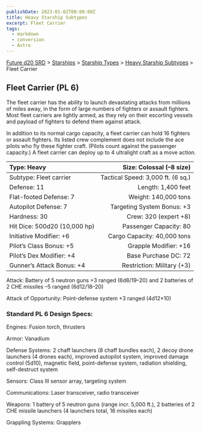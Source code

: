 ```yaml
---
publishDate: 2023-01-02T00:00:00Z
title: Heavy Starship Subtypes
excerpt: Fleet Carrier
tags:
  - markdown
  - conversion
  - Astro
---
```






[Future d20 SRD](/#futureD20) > [Starships](future-d20-srd-starships-index) > [Starship Types](future-d20-srd-starships-starship-types-index) > [Heavy Starship Subtypes](future-d20-srd-starships-starship-types-heavy-starship-subtypes-index) > Fleet Carrier




## Fleet Carrier (PL 6)


The fleet carrier has the ability to launch devastating attacks from millions of miles away, in the form of large numbers of fighters or assault fighters. Most fleet carriers are lightly armed, as they rely on their escorting vessels and payload of fighters to defend them against attack.


In addition to its normal cargo capacity, a fleet carrier can hold 16 fighters or assault fighters. Its listed crew complement does not include the ace pilots who fly these fighter craft. (Pilots count against the passenger capacity.) A fleet carrier can deploy up to 4 ultralight craft as a move action.


| Type: Heavy | Size: Colossal (–8 size) |
| :------------- | --------------------------: |
| Subtype: Fleet carrier | Tactical Speed: 3,000 ft. (6 sq.) |
| Defense: 11 | Length: 1,400 feet |
| Flat-footed Defense: 7 | Weight: 140,000 tons |
| Autopilot Defense: 7 | Targeting System Bonus: +3 |
| Hardness: 30 | Crew: 320 (expert +8) |
| Hit Dice: 500d20 (10,000 hp) | Passenger Capacity: 80 |
| Initiative Modifier: +6 | Cargo Capacity: 40,000 tons |
| Pilot’s Class Bonus: +5 | Grapple Modifier: +16 |
| Pilot’s Dex Modifier: +4 | Base Purchase DC: 72 |
| Gunner’s Attack Bonus: +4 | Restriction: Military (+3) |



Attack: Battery of 5 neutron guns +3 ranged (6d8/19–20) and 2 batteries of 2 CHE missiles –5 ranged (6d12/18–20)


Attack of Opportunity: Point-defense system +3 ranged (4d12×10)


### Standard PL 6 Design Specs:


Engines: Fusion torch, thrusters


Armor: Vanadium


Defense Systems: 2 chaff launchers (8 chaff bundles each), 2 decoy drone launchers (4 drones each), improved autopilot system, improved damage control (5d10), magnetic field, point-defense system, radiation shielding, self-destruct system


Sensors: Class III sensor array, targeting system


Communications: Laser transceiver, radio transceiver


Weapons: 1 battery of 5 neutron guns (range incr. 5,000 ft.), 2 batteries of 2 CHE missile launchers (4 launchers total, 16 missiles each)


Grappling Systems: Grapplers



